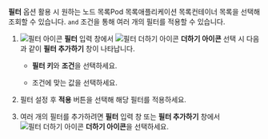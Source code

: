 **필터** 옵션 활용 시 원하는 <InDoc pages="resource-node-list">노드 목록</InDoc><InDoc pages="resource-pod-list">Pod 목록</InDoc><InDoc pages="resource-application-list">애플리케이션 목록</InDoc><InDoc pages="resource-container-list">컨테이너 목록</InDoc>을 선택해 조회할 수 있습니다. `and` 조건을 통해 여러 개의 필터를 적용할 수 있습니다.

1. ![필터 아이콘](/img/ico-filter.svg) **필터** 입력 창에서 ![필터 더하기 아이콘](/img/ico-add.svg) **더하기 아이콘** 선택 시 다음과 같이 **필터 추가하기** 창이 나타납니다.

    <ImgLang img='k8s-resource-container-list-add-filter.png' desc='필터 추가' />

    * **필터 키**와 **조건**을 선택하세요.

    * 조건에 맞는 값을 선택하세요.

1. 필터 설정 후 **적용** 버튼을 선택해 해당 필터를 적용하세요.

1. 여러 개의 필터를 추가하려면 **필터** 입력 창 또는 **필터 추가하기** 창에서 ![필터 더하기 아이콘](/img/ico-add.svg) **더하기 아이콘**을 선택하세요.